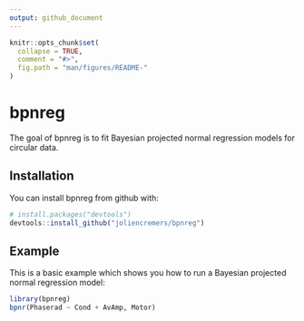 ```yaml
---
output: github_document
---
```


<!-- README.md is generated from README.Rmd. Please edit that file -->

```r
knitr::opts_chunk$set(
  collapse = TRUE,
  comment = "#>",
  fig.path = "man/figures/README-"
)
```
# bpnreg

The goal of bpnreg is to fit Bayesian projected normal regression models for circular data.

## Installation

You can install bpnreg from github with:

```r
# install.packages("devtools")
devtools::install_github("joliencremers/bpnreg")
```

## Example

This is a basic example which shows you how to run a Bayesian projected normal regression model:

```r
library(bpnreg)
bpnr(Phaserad ~ Cond + AvAmp, Motor)
```
